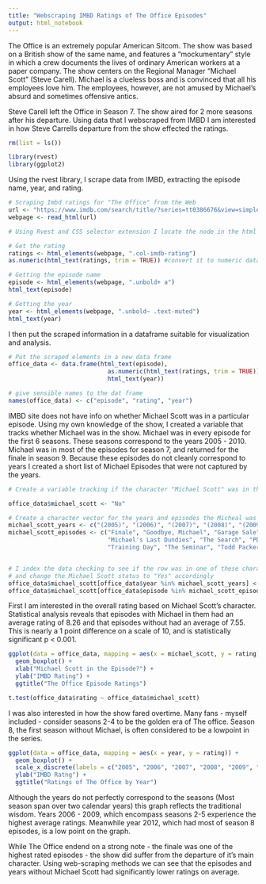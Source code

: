 ```yaml
---
title: "Webscraping IMBD Ratings of The Office Episodes"
output: html_notebook
---
```


The Office is an extremely popular American Sitcom. The show was based on a 
British show of the same name, and features a "mockumentary" style in which a 
crew documents the lives of ordinary American workers at a paper company. The 
show centers on the Regional Manager "Michael Scott" (Steve Carell). Michael is 
a clueless boss and is convinced that all his employees love him. The employees, 
however, are not amused by Michael's absurd and sometimes offensive antics. 

Steve Carell left the Office in Season 7. The show aired for 2 more seasons after
his departure. Using data that I webscraped from IMBD I am interested in how Steve
Carrells departure from the show effected the ratings. 

```r
rm(list = ls())

library(rvest)
library(ggplot2)

```

Using the rvest library, I scrape data from IMBD, extracting the episode name, year, and rating.

```r
# Scraping Imbd ratings for "The Office" from the Web
url <- "https://www.imdb.com/search/title/?series=tt0386676&view=simple&count=250&sort=user_rating,desc"
webpage <- read_html(url)

# Using Rvest and CSS selector extension I locate the node in the html and extract the text

# Get the rating
ratings <- html_elements(webpage, ".col-imdb-rating")
as.numeric(html_text(ratings, trim = TRUE)) #convert it to numeric data

# Getting the episode name
episode <- html_elements(webpage, ".unbold+ a")
html_text(episode)

# Getting the year 
year <- html_elements(webpage, ".unbold~ .text-muted")
html_text(year)


```
I then put the scraped information in a dataframe suitable for visualization and analysis. 

```r
# Put the scraped elements in a new data frame
office_data <- data.frame(html_text(episode), 
                            as.numeric(html_text(ratings, trim = TRUE)),
                            html_text(year))

# give sensible names to the dat frame
names(office_data) <- c("episode", "rating", "year")
```

IMBD site does not have info on whether Michael Scott was in a particular episode.
Using my own knowledge of the show, I created a variable that tracks whether Michael
was in the show. Michael was in every episode for the first 6 seasons. These seasons
correspond to the years 2005 - 2010. Michael was in most of the episodes for season 7,
and returned for the finale in season 9. Because these episodes do not cleanly 
correspond to years I created a short list of Michael Episodes that were not 
captured by the years.

```r
# Create a variable tracking if the character "Michael Scott" was in the episode

office_data$michael_scott <- "No"

# Create a character vector for the years and episodes the Micheal was in
michael_scott_years <- c("(2005)", "(2006)", "(2007)", "(2008)", "(2009)", "(2010)")
michael_scott_episodes <- c("Finale", "Goodbye, Michael", "Garage Sale", "Threat Level Midnight",
                            "Michael's Last Dundies", "The Search", "PDA", "Ultimatum",
                            "Training Day", "The Seminar", "Todd Packer")


# I index the data checking to see if the row was in one of these character vectors
# and change the Michael Scott status to "Yes" accordingly 
office_data$michael_scott[office_data$year %in% michael_scott_years] <- "Yes"
office_data$michael_scott[office_data$episode %in% michael_scott_episodes] <- "Yes"
```

First I am interested in the overall rating based on Michael Scott's character.
Statistical analysis reveals that episodes with Michael in them had an average
rating of 8.26 and that episodes without had an average of 7.55. This is nearly 
a 1 point difference on a scale of 10, and is statistically significant p < 0.001.

```r
ggplot(data = office_data, mapping = aes(x = michael_scott, y = rating)) +
  geom_boxplot() +
  xlab("Michael Scott in the Episode?") +
  ylab("IMBD Rating") +
  ggtitle("The Office Episode Ratings")

t.test(office_data$rating ~ office_data$michael_scott)


```

I was also interested in how the show fared overtime. Many fans - myself included - 
consider seasons 2-4 to be the golden era of The office. Season 8, the first season
without Michael, is often considered to be a lowpoint in the series. 


```r
ggplot(data = office_data, mapping = aes(x = year, y = rating)) +
  geom_boxplot() +
  scale_x_discrete(labels = c("2005", "2006", "2007", "2008", "2009", "2010", "2011", "2012", "2013"), name = "Year") +
  ylab("IMBD Ratng") +
  ggtitle("Ratings of The Office by Year")
```
Although the years do not perfectly correspond to the seasons (Most season span over 
two calendar years) this graph reflects the traditional wisdom. Years 2006 - 2009, which 
encompass seasons 2-5 experience the highest average ratings. Meanwhile year 2012, which
had most of season 8 episodes, is a low point on the graph. 

While The Office endend on a strong note - the finale was one of the highest rated episodes -
the show did suffer from the departure of it's main character. Using web-scraping methods
we can see that the episodes and years without Michael Scott had significantly lower
ratings on average. 



